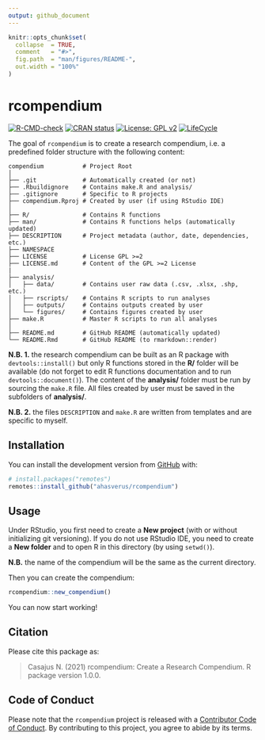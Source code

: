 ```yaml
---
output: github_document
---
```


```r
knitr::opts_chunk$set(
  collapse  = TRUE,
  comment   = "#>",
  fig.path  = "man/figures/README-",
  out.width = "100%"
)
```



# rcompendium



<!-- badges: start -->
[![R-CMD-check](https://github.com/ahasverus/rcompendium/workflows/R-CMD-check/badge.svg)](https://github.com/ahasverus/rcompendium/actions)
[![CRAN status](https://www.r-pkg.org/badges/version/mFD)](https://CRAN.R-project.org/package=mFD)
[![License: GPL v2](https://img.shields.io/badge/License-GPL%20v2-blue.svg)](https://www.gnu.org/licenses/old-licenses/gpl-2.0.en.html)
[![LifeCycle](man/figures/lifecycle-experimental.svg)](https://www.tidyverse.org/lifecycle/#experimental)
<!-- badges: end -->


The goal of `rcompendium` is to create a research compendium, i.e. a predefined
folder structure with the following content:

```
compendium           # Project Root
│
├── .git             # Automatically created (or not)
├── .Rbuildignore    # Contains make.R and analysis/
├── .gitignore       # Specific to R projects
├── compendium.Rproj # Created by user (if using RStudio IDE)
│
├── R/               # Contains R functions
├── man/             # Contains R functions helps (automatically updated)
├── DESCRIPTION      # Project metadata (author, date, dependencies, etc.)
├── NAMESPACE
├── LICENSE          # License GPL >=2
├── LICENSE.md       # Content of the GPL >=2 License
|
├── analysis/
│   ├── data/        # Contains user raw data (.csv, .xlsx, .shp, etc.)
│   ├── rscripts/    # Contains R scripts to run analyses
│   ├── outputs/     # Contains outputs created by user
│   └── figures/     # Contains figures created by user
├── make.R           # Master R scripts to run all analyses
│
├── README.md        # GitHub README (automatically updated)
└── README.Rmd       # GitHub README (to rmarkdown::render)
```


**N.B. 1.** the research compendium can be built as an R package with 
`devtools::install()` but only R functions stored in the **R/** folder will
be available (do not forget to edit R functions documentation and to run
`devtools::document()`). 
The content of the **analysis/** folder must be run by sourcing the `make.R` 
file. All files created by user must be saved in the subfolders of **analysis/**.


**N.B. 2.** the files `DESCRIPTION` and `make.R` are written from templates and
are specific to myself.



## Installation



You can install the development version from [GitHub](https://github.com/) with:

```r
# install.packages("remotes")
remotes::install_github("ahasverus/rcompendium")
```



## Usage

Under RStudio, you first need to create a **New project** (with or without
initializing git versioning). If you do not use RStudio IDE, you need to create
a **New folder** and to open R in this directory (by using `setwd()`).

**N.B.** the name of the compendium will be the same as the current directory.

Then you can create the compendium:

```r
rcompendium::new_compendium()
```

You can now start working!



## Citation



Please cite this package as: 

> Casajus N. (2021) rcompendium: Create a Research Compendium. R package version 1.0.0.



## Code of Conduct



Please note that the `rcompendium` project is released with a 
[Contributor Code of Conduct](https://contributor-covenant.org/version/2/0/CODE_OF_CONDUCT.html). 
By contributing to this project, you agree to abide by its terms.
